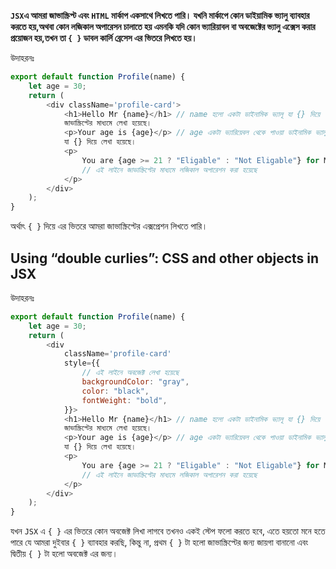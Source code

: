 **`JSX`এ আমরা জাভাস্ক্রিপ্ট এবং `HTML` মার্কাপ একসাথে লিখতে পারি। যখনি মার্কাপে কোন ডাইয়ামিক ভ্যালু ব্যাবহার করতে হয়,অথবা কোন লজিকাল অপারেসন চালাতে হয় এমনকি যদি কোন ভ্যারিয়াবল বা অবজেক্টের ভ্যালু এক্সেস করার প্রয়োজন হয়,তখন তা `{ }` ডাবল কার্লি ব্রেসেস এর ভিতরে লিখতে হয়।**

উদাহরনঃ

```javascript filename="Profile.jsx" showLineNumbers {5-6,8}
export default function Profile(name) {
    let age = 30;
    return (
        <div className='profile-card'>
            <h1>Hello Mr {name}</h1> // name হলো একটা ডাইনামিক ভ্যালূ যা {} দিয়ে
            জাভাস্ক্রিপ্টের মাধ্যমে লেখা হয়েছে।
            <p>Your age is {age}</p> // age একটা ভ্যারিয়েবল থেকে পাওয়া ডাইনামিক ভ্যালু
            যা {} দিয়ে লেখা হয়েছে।
            <p>
                You are {age >= 21 ? "Eligable" : "Not Eligable"} for Marraige
                // এই লাইনে জাভাস্ক্রিপ্টের মাধ্যমে লজিকাল অপারেশন করা হয়েছে
            </p>
        </div>
    );
}
```

অর্থাৎ `{ }` দিয়ে এর ভিতরে আমরা জাভাস্ক্রিপ্টের এক্সপ্রেশন লিখতে পারি।

## Using “double curlies”: CSS and other objects in JSX

উদাহরনঃ

```javascript filename="Profile.jsx" showLineNumbers {6,8-11}
export default function Profile(name) {
    let age = 30;
    return (
        <div
            className='profile-card'
            style={{
                // এই লাইনে অবজেক্ট লেখা হয়েছে
                backgroundColor: "gray",
                color: "black",
                fontWeight: "bold",
            }}>
            <h1>Hello Mr {name}</h1> // name হলো একটা ডাইনামিক ভ্যালূ যা {} দিয়ে
            জাভাস্ক্রিপ্টের মাধ্যমে লেখা হয়েছে।
            <p>Your age is {age}</p> // age একটা ভ্যারিয়েবল থেকে পাওয়া ডাইনামিক ভ্যালু
            যা {} দিয়ে লেখা হয়েছে।
            <p>
                You are {age >= 21 ? "Eligable" : "Not Eligable"} for Marraige
                // এই লাইনে জাভাস্ক্রিপ্টের মাধ্যমে লজিকাল অপারেশন করা হয়েছে
            </p>
        </div>
    );
}
```

যখন `JSX` এ `{ }` এর ভিতরে কোন অবজেক্ট লিখা লাগবে তখনও একই স্টেপ ফলো করতে হবে, এতে হয়তো মনে হতে পারে যে আমরা দুইবার `{ }` ব্যাবহার করছি, কিন্তু না, প্রথম `{ }` টা হলো জাভাস্ক্রিপ্টের জন্য জায়গা বানানো এবং দ্বিতীয় `{ }` টা হলো অবজেক্ট এর জন্য।


